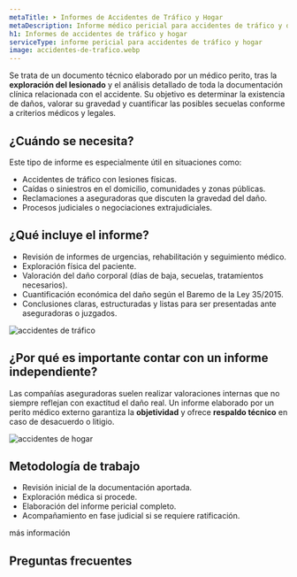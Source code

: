 ```yaml
---
metaTitle: ➤ Informes de Accidentes de Tráfico y Hogar
metaDescription: Informe médico pericial para accidentes de tráfico y del hogar. Descubre cómo se valoran las lesiones y secuelas tras un siniestro para reclamar una indemnización justa.
h1: Informes de accidentes de tráfico y hogar
serviceType: informe pericial para accidentes de tráfico y hogar
image: accidentes-de-trafico.webp
---
```



Se trata de un documento técnico elaborado por un médico perito, tras la **exploración del lesionado** y el análisis detallado de toda la documentación clínica relacionada con el accidente. Su objetivo es determinar la existencia de daños, valorar su gravedad y cuantificar las posibles secuelas conforme a criterios médicos y legales.

<ServiceForm client:visible heading="contacta conmigo" />

## ¿Cuándo se necesita?

Este tipo de informe es especialmente útil en situaciones como:

- Accidentes de tráfico con lesiones físicas.
- Caídas o siniestros en el domicilio, comunidades y zonas públicas.
- Reclamaciones a aseguradoras que discuten la gravedad del daño.
- Procesos judiciales o negociaciones extrajudiciales.

<CtaLinks modifier="service-page" />

## ¿Qué incluye el informe?

- Revisión de informes de urgencias, rehabilitación y seguimiento médico.
- Exploración física del paciente.
- Valoración del daño corporal (días de baja, secuelas, tratamientos necesarios).
- Cuantificación económica del daño según el Baremo de la Ley 35/2015.
- Conclusiones claras, estructuradas y listas para ser presentadas ante aseguradoras o juzgados.

<Image
  loading="lazy"
  src="/img/services/accidentes-de-trafico.webp"
  alt="accidentes de tráfico"
  width={1536}
  height={1024}
/>

## ¿Por qué es importante contar con un informe independiente?

Las compañías aseguradoras suelen realizar valoraciones internas que no siempre reflejan con exactitud el daño real. Un informe elaborado por un perito médico externo garantiza la **objetividad** y ofrece **respaldo técnico** en caso de desacuerdo o litigio.

<Image
  loading="lazy"
  src="/img/services/accidentes-de-hogar.webp"
  alt="accidentes de hogar"
  width={1536}
  height={1024}
/>

## Metodología de trabajo

- Revisión inicial de la documentación aportada.
- Exploración médica si procede.
- Elaboración del informe pericial completo.
- Acompañamiento en fase judicial si se requiere ratificación.

<MainCta modifier="service-page">más información</MainCta>

## Preguntas frecuentes

<FAQ faqs={FAQ_ACCIDENTES_DE_TRAFICO_Y_HOGAR} />
